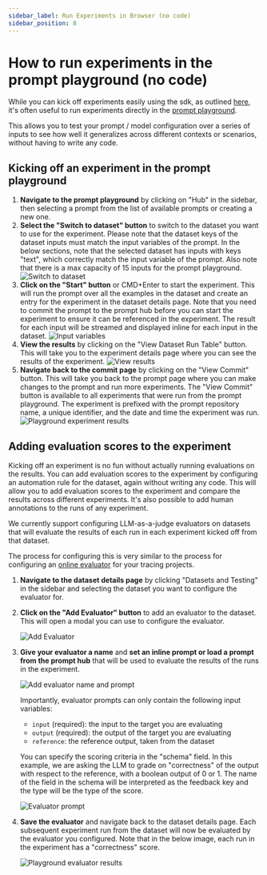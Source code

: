 ```yaml
---
sidebar_label: Run Experiments in Browser (no code)
sidebar_position: 8
---
```


# How to run experiments in the prompt playground (no code)

While you can kick off experiments easily using the sdk, as outlined [here](../quickstart), it's often useful to run experiments directly in the [prompt playground](../../hub/quickstart#2-try-out-a-prompt-in-the-playground).

This allows you to test your prompt / model configuration over a series of inputs to see how well it generalizes across different contexts or scenarios, without having to write any code.

## Kicking off an experiment in the prompt playground

1. **Navigate to the prompt playground** by clicking on "Hub" in the sidebar, then selecting a prompt from the list of available prompts or creating a new one.
2. **Select the "Switch to dataset" button** to switch to the dataset you want to use for the experiment. Please note that the dataset keys of the dataset inputs must match the input variables of the prompt. In the below sections, note that the selected dataset has inputs with keys "text", which correctly match the input variable of the prompt. Also note that there is a max capacity of 15 inputs for the prompt playground.
   ![Switch to dataset](../static/switch_to_dataset.png)
3. **Click on the "Start" button** or CMD+Enter to start the experiment. This will run the prompt over all the examples in the dataset and create an entry for the experiment in the dataset details page. Note that you need to commit the prompt to the prompt hub before you can start the experiment to ensure it can be referenced in the experiment. The result for each input will be streamed and displayed inline for each input in the dataset.
   ![Input variables](../static/input_variables_playground.png)
4. **View the results** by clicking on the "View Dataset Run Table" button. This will take you to the experiment details page where you can see the results of the experiment.
   ![View results](../static/view_results.png)
5. **Navigate back to the commit page** by clicking on the "View Commit" button. This will take you back to the prompt page where you can make changes to the prompt and run more experiments. The "View Commit" button is available to all experiments that were run from the prompt playground. The experiment is prefixed with the prompt repository name, a unique identifier, and the date and time the experiment was run.
   ![Playground experiment results](../static/playground_experiment_results.png)

## Adding evaluation scores to the experiment

Kicking off an experiment is no fun without actually running evaluations on the results. You can add evaluation scores to the experiment by configuring an automation rule for the dataset, again without writing any code. This will allow you to add evaluation scores to the experiment and compare the results across different experiments.
It's also possible to add human annotations to the runs of any experiment.

We currently support configuring LLM-as-a-judge evaluators on datasets that will evaluate the results of each run in each experiment kicked off from that dataset.

The process for configuring this is very similar to the process for configuring an [online evaluator](../../monitoring/faq/online_evaluation) for your tracing projects.

1. **Navigate to the dataset details page** by clicking "Datasets and Testing" in the sidebar and selecting the dataset you want to configure the evaluator for.
2. **Click on the "Add Evaluator" button** to add an evaluator to the dataset. This will open a modal you can use to configure the evaluator.

   ![Add Evaluator](../static/add_evaluator.png)

3. **Give your evaluator a name** and **set an inline prompt or load a prompt from the prompt hub** that will be used to evaluate the results of the runs in the experiment.

   ![Add evaluator name and prompt](../static/create_evaluator.png)

   Importantly, evaluator prompts can only contain the following input variables:

   - `input` (required): the input to the target you are evaluating
   - `output` (required): the output of the target you are evaluating
   - `reference`: the reference output, taken from the dataset

   You can specify the scoring criteria in the "schema" field. In this example, we are asking the LLM to grade on "correctness" of the output with respect to the reference, with a boolean output of 0 or 1. The name of the field in the schema will be interpreted as the feedback key and the type will be the type of the score.

   ![Evaluator prompt](../static/evaluator_prompt.png)

4. **Save the evaluator** and navigate back to the dataset details page. Each subsequent experiment run from the dataset will now be evaluated by the evaluator you configured. Note that in the below image, each run in the experiment has a "correctness" score.

   ![Playground evaluator results](../static/playground_evaluator_results.png)
